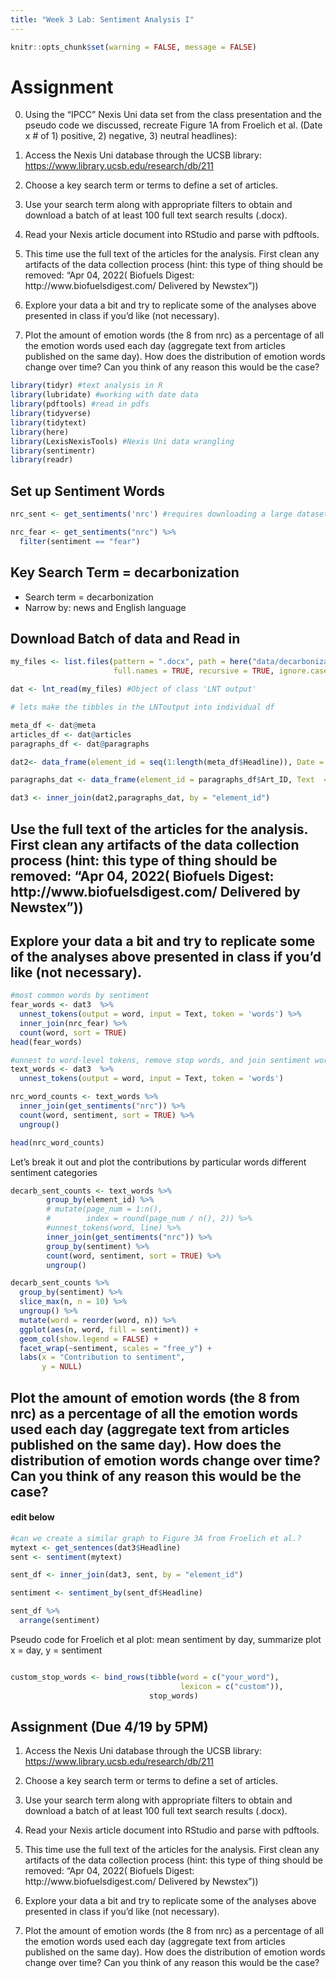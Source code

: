 ```yaml
---
title: "Week 3 Lab: Sentiment Analysis I"
---
```


```r
knitr::opts_chunk$set(warning = FALSE, message = FALSE)

```

# Assignment

0. Using the “IPCC” Nexis Uni data set from the class presentation and the pseudo code we discussed, recreate Figure 1A from Froelich et al. (Date x # of 1) positive, 2) negative, 3) neutral headlines):

1.  Access the Nexis Uni database through the UCSB library: <https://www.library.ucsb.edu/research/db/211>

2.  Choose a key search term or terms to define a set of articles. 

3.  Use your search term along with appropriate filters to obtain and download a batch of at least 100 full text search results (.docx).  

4.  Read your Nexis article document into RStudio and parse with pdftools.

5.  This time use the full text of the articles for the analysis.  First clean any artifacts of the data collection process (hint: this type of thing should be removed: "Apr 04, 2022( Biofuels Digest: http://www.biofuelsdigest.com/ Delivered by Newstex"))

6.  Explore your data a bit and try to replicate some of the analyses above presented in class if you'd like (not necessary).  

7. Plot the amount of emotion words (the 8 from nrc) as a percentage of all the emotion words used each day (aggregate text from articles published on the same day).  How does the distribution of emotion words change over time?  Can you think of any reason this would be the case?

```r
library(tidyr) #text analysis in R
library(lubridate) #working with date data
library(pdftools) #read in pdfs
library(tidyverse)
library(tidytext)
library(here)
library(LexisNexisTools) #Nexis Uni data wrangling
library(sentimentr)
library(readr)
```
## Set up Sentiment Words
```r

nrc_sent <- get_sentiments('nrc') #requires downloading a large dataset via prompt

nrc_fear <- get_sentiments("nrc") %>% 
  filter(sentiment == "fear")
```

## Key Search Term = decarbonization

- Search term = decarbonization
- Narrow by: news and English language

## Download Batch of data and Read in

```r
my_files <- list.files(pattern = ".docx", path = here("data/decarbonization/"),
                       full.names = TRUE, recursive = TRUE, ignore.case = TRUE)

dat <- lnt_read(my_files) #Object of class 'LNT output'

# lets make the tibbles in the LNToutput into individual df

meta_df <- dat@meta
articles_df <- dat@articles
paragraphs_df <- dat@paragraphs

dat2<- data_frame(element_id = seq(1:length(meta_df$Headline)), Date = meta_df$Date, Headline = meta_df$Headline)

paragraphs_dat <- data_frame(element_id = paragraphs_df$Art_ID, Text  = paragraphs_df$Paragraph)

dat3 <- inner_join(dat2,paragraphs_dat, by = "element_id")

```

## Use the full text of the articles for the analysis.  First clean any artifacts of the data collection process (hint: this type of thing should be removed: "Apr 04, 2022( Biofuels Digest: http://www.biofuelsdigest.com/ Delivered by Newstex"))

## Explore your data a bit and try to replicate some of the analyses above presented in class if you'd like (not necessary).  

```r
#most common words by sentiment
fear_words <- dat3  %>%
  unnest_tokens(output = word, input = Text, token = 'words') %>%
  inner_join(nrc_fear) %>%
  count(word, sort = TRUE)
head(fear_words)
```

```r
#unnest to word-level tokens, remove stop words, and join sentiment words
text_words <- dat3  %>%
  unnest_tokens(output = word, input = Text, token = 'words')

nrc_word_counts <- text_words %>%
  inner_join(get_sentiments("nrc")) %>%
  count(word, sentiment, sort = TRUE) %>%
  ungroup()

head(nrc_word_counts)
```

Let's break it out and plot the contributions by particular words different sentiment categories
```r
decarb_sent_counts <- text_words %>%
        group_by(element_id) %>%
        # mutate(page_num = 1:n(),
        #        index = round(page_num / n(), 2)) %>%
        #unnest_tokens(word, line) %>%
        inner_join(get_sentiments("nrc")) %>%
        group_by(sentiment) %>%
        count(word, sentiment, sort = TRUE) %>%
        ungroup()

decarb_sent_counts %>%
  group_by(sentiment) %>%
  slice_max(n, n = 10) %>% 
  ungroup() %>%
  mutate(word = reorder(word, n)) %>%
  ggplot(aes(n, word, fill = sentiment)) +
  geom_col(show.legend = FALSE) +
  facet_wrap(~sentiment, scales = "free_y") +
  labs(x = "Contribution to sentiment",
       y = NULL)
```

## Plot the amount of emotion words (the 8 from nrc) as a percentage of all the emotion words used each day (aggregate text from articles published on the same day).  How does the distribution of emotion words change over time?  Can you think of any reason this would be the case?

#### edit below
```r
#can we create a similar graph to Figure 3A from Froelich et al.? 
mytext <- get_sentences(dat3$Headline)
sent <- sentiment(mytext)

sent_df <- inner_join(dat3, sent, by = "element_id")

sentiment <- sentiment_by(sent_df$Headline)

sent_df %>%
  arrange(sentiment)

```

Pseudo code for Froelich et al plot:
mean sentiment by day, summarize
plot x = day, y = sentiment
```r

```


```r
custom_stop_words <- bind_rows(tibble(word = c("your_word"),  
                                      lexicon = c("custom")), 
                               stop_words)
```



## Assignment (Due 4/19 by 5PM)

1.  Access the Nexis Uni database through the UCSB library: <https://www.library.ucsb.edu/research/db/211>

2.  Choose a key search term or terms to define a set of articles. 

3.  Use your search term along with appropriate filters to obtain and download a batch of at least 100 full text search results (.docx).  

4.  Read your Nexis article document into RStudio and parse with pdftools.

5.  This time use the full text of the articles for the analysis.  First clean any artifacts of the data collection process (hint: this type of thing should be removed: "Apr 04, 2022( Biofuels Digest: http://www.biofuelsdigest.com/ Delivered by Newstex"))

6.  Explore your data a bit and try to replicate some of the analyses above presented in class if you'd like (not necessary).  

7. Plot the amount of emotion words (the 8 from nrc) as a percentage of all the emotion words used each day (aggregate text from articles published on the same day).  How does the distribution of emotion words change over time?  Can you think of any reason this would be the case?

